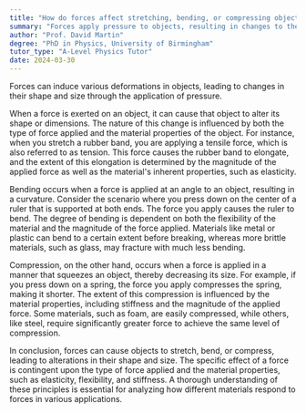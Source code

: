 ```yaml
---
title: "How do forces affect stretching, bending, or compressing objects?"
summary: "Forces apply pressure to objects, resulting in changes to their shape and size through stretching, bending, or compressing."
author: "Prof. David Martin"
degree: "PhD in Physics, University of Birmingham"
tutor_type: "A-Level Physics Tutor"
date: 2024-03-30
---
```


Forces can induce various deformations in objects, leading to changes in their shape and size through the application of pressure.

When a force is exerted on an object, it can cause that object to alter its shape or dimensions. The nature of this change is influenced by both the type of force applied and the material properties of the object. For instance, when you stretch a rubber band, you are applying a tensile force, which is also referred to as tension. This force causes the rubber band to elongate, and the extent of this elongation is determined by the magnitude of the applied force as well as the material's inherent properties, such as elasticity.

Bending occurs when a force is applied at an angle to an object, resulting in a curvature. Consider the scenario where you press down on the center of a ruler that is supported at both ends. The force you apply causes the ruler to bend. The degree of bending is dependent on both the flexibility of the material and the magnitude of the force applied. Materials like metal or plastic can bend to a certain extent before breaking, whereas more brittle materials, such as glass, may fracture with much less bending.

Compression, on the other hand, occurs when a force is applied in a manner that squeezes an object, thereby decreasing its size. For example, if you press down on a spring, the force you apply compresses the spring, making it shorter. The extent of this compression is influenced by the material properties, including stiffness and the magnitude of the applied force. Some materials, such as foam, are easily compressed, while others, like steel, require significantly greater force to achieve the same level of compression.

In conclusion, forces can cause objects to stretch, bend, or compress, leading to alterations in their shape and size. The specific effect of a force is contingent upon the type of force applied and the material properties, such as elasticity, flexibility, and stiffness. A thorough understanding of these principles is essential for analyzing how different materials respond to forces in various applications.
    